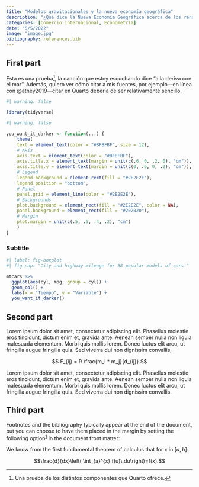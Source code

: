```yaml
---
title: "Modelos gravitacionales y la nueva economía geográfica"
description: "¿Qué dice la Nueva Economía Geográfica acerca de los rendimientos crecientes, competencia imperfecta y flujos comerciales a nivel internacional?"
categories: [Comercio internacional, Econometría]
date: "5/5/2022"
image: "image.jpg"
bibliography: references.bib
---
```


## First part

Esta es una prueba[^1], la canción que estoy escuchando dice "a la deriva con el mar". Además, quiero ver cómo citar a mis fuentes, por ejemplo---en línea con @athey2019---citar en Quarto debería de ser relativamente sencillo.

[^1]: Una prueba de los distintos componentes que Quarto ofrece.

```r
#| warning: false

library(tidyverse)
```

```r
#| warning: false

you_want_it_darker <- function(...) {
    theme(
    text = element_text(color = "#BFBFBF", size = 12),
    # Axis
    axis.text = element_text(color = "#BFBFBF"),
    axis.title.x = element_text(margin = unit(c(.6, 0, .2, 0), "cm")),
    axis.title.y = element_text(margin = unit(c(0, .6, 0, .2), "cm")),
    # Legend
    legend.background = element_rect(fill = "#2E2E2E"),
    legend.position = "bottom",
    # Panel
    panel.grid = element_line(color = "#2E2E2E"),
    # Backgrounds
    plot.background = element_rect(fill = "#2E2E2E", color = NA),
    panel.background = element_rect(fill = "#202020"),
    # Margin
    plot.margin = unit(c(.5, .5, .4, .2), "cm")
    )
}
```

### Subtitle

```r
#| label: fig-boxplot
#| fig-cap: "City and highway mileage for 38 popular models of cars."

mtcars %>% 
  ggplot(aes(cyl, mpg, group = cyl)) +
  geom_col() +
  labs(x = "Tiempo", y = "Variable") +
  you_want_it_darker()
```

## Second part

Lorem ipsum dolor sit amet, consectetur adipiscing elit. Phasellus molestie eros tincidunt, dictum enim et, gravida ante. Aenean semper nulla non ligula malesuada elementum. Morbi quis mollis lorem. Donec luctus elit arcu, ut fringilla augue fringilla quis. Sed viverra dui non dignissim convallis,

$$
F_{ij} = R \frac{m_i * m_j}{d_{ij}}
$$

Lorem ipsum dolor sit amet, consectetur adipiscing elit. Phasellus molestie eros tincidunt, dictum enim et, gravida ante. Aenean semper nulla non ligula malesuada elementum. Morbi quis mollis lorem. Donec luctus elit arcu, ut fringilla augue fringilla quis. Sed viverra dui non dignissim convallis.

## Third part

Footnotes and the bibliography typically appear at the end of the document, but you can choose to have them placed in the margin by setting the following option^[1](https://quarto.org/docs/authoring/article-layout.html#fn1)^ in the document front matter:

::: column-margin
We know from the first fundamental theorem of calculus that for $x$ in $[a, b]$:

$$\frac{d}{dx}\left( \int_{a}^{x} f(u)\,du\right)=f(x).$$
:::

